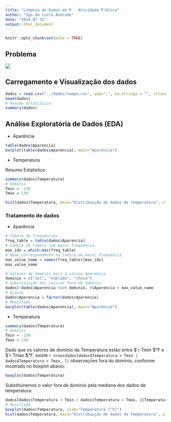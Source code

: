 ```yaml
---
title: "Limpeza de Dados em R - Atividade Prática"
author: "Igo da Costa Andrade"
date: "2024-07-12"
output: html_document
---
```


```r
knitr::opts_chunk$set(echo = TRUE)
```

## Problema

![](atividade.png)

## Carregamento e Visualização dos dados

```r
dados = read.csv("../dados/tempo.csv", sep=";", na.strings = "", stringsAsFactors = TRUE)
head(dados)
# Resumo Estatístico
summary(dados)
```


## Análise Exploratória de Dados (EDA)

* Aparência

```r
table(dados$Aparencia)
barplot(table(dados$Aparencia), main="Aparência")
```

* Temperatura

Resumo Estatístico


```r
summary(dados$Temperatura)
# Domínio
Tmin = -130
Tmax = 130
```

```r
hist(dados$Temperatura, main="Distribuição de dados de temperatura", xlab="Temperatura ( °F)", ylab="Frequência")
```




### Tratamento de dados

* Aparência

```r
# Tabela de frequências
freq_table = table(dados$Aparencia)
# Índice da tabela com maior frequência
max_idx = which.max(freq_table)
# Nome correspondente ao índice de maior frequência
max_value_name = names(freq_table)[max_idx]
max_value_name
```


```r
# Valores de domínio para a coluna Aparencia
dominio = c("sol", "nublado", "chuva")
# Substituição dos valores fora de domínio
dados[!dados$Aparencia %in% dominio, ]$Aparencia = max_value_name
# Ajuste 
dados$Aparencia = factor(dados$Aparencia)
# Resultado
barplot(table(dados$Aparencia), main="Aparência")

```


* Temperatura

```r
summary(dados$Temperatura)
# Domínio
Tmin = -130
Tmax = 130
```

Dado que os valores de domínio da Temperatura estão entre $`r Tmin`$°F e $`r Tmax`$°F, existe `r nrow(dados[dados$Temperatura < Tmin | dados$Temperatura > Tmax, ])` observações fora do domínio, conforme mostrado no boxplot abaixo:

```r
boxplot(dados$Temperatura)
```

Substituiremos o valor fora de domínio pela mediana dos dados de temperatura:

```r
dados[dados$Temperatura < Tmin | dados$Temperatura > Tmax, ]$Temperatura = median(dados$Temperatura, na.rm = TRUE)
# Resultado
boxplot(dados$Temperatura, ylab="Temperatura (°F)")
hist(dados$Temperatura, main="Distribuição de dados de Temperatura", xlab="Temperatura (°F)", ylab="Frequência")
```



